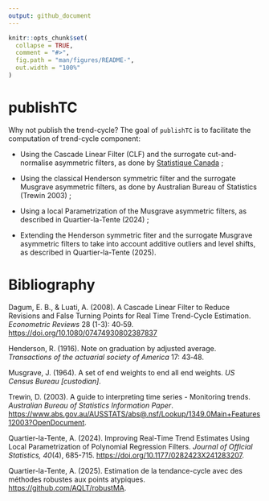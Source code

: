 ```yaml
---
output: github_document
---
```


<!-- README.md is generated from README.Rmd. Please edit that file -->

```r
knitr::opts_chunk$set(
  collapse = TRUE,
  comment = "#>",
  fig.path = "man/figures/README-",
  out.width = "100%"
)
```

# publishTC

Why not publish the trend-cycle?
The goal of `publishTC` is to facilitate the computation of trend-cycle component:

- Using the Cascade Linear Filter (CLF) and the surrogate cut-and-normalise asymmetric filters, as done by [Statistique Canada](https://www.statcan.gc.ca/en/dai/btd/trend-cycle) ;

- Using the classical Henderson symmetric filter and the surrogate Musgrave asymmetric filters, as done by Australian Bureau of Statistics (Trewin 2003) ;

- Using a local Parametrization of the Musgrave asymmetric filters, as described in Quartier-la-Tente (2024) ;

- Extending the Henderson symmetric fiter and the surrogate Musgrave asymmetric filters to take into account additive outliers and level shifts, as described in Quartier-la-Tente (2025).


# Bibliography

Dagum, E. B., & Luati, A. (2008). A Cascade Linear Filter to Reduce Revisions and False Turning Points for Real Time Trend-Cycle Estimation. *Econometric Reviews* 28 (1-3): 40‑59. <https://doi.org/10.1080/07474930802387837>

Henderson, R. (1916). Note on graduation by adjusted average. *Transactions of the actuarial society of America* 17: 43‑48.

Musgrave, J. (1964). A set of end weights to end all end weights. *US Census Bureau [custodian]*.

Trewin, D. (2003). A guide to interpreting time series - Monitoring trends. *Australian Bureau of Statistics Information Paper*. <https://www.abs.gov.au/AUSSTATS/abs@.nsf/Lookup/1349.0Main+Features12003?OpenDocument>.

Quartier-la-Tente, A. (2024). Improving Real-Time Trend Estimates Using Local Parametrization of Polynomial Regression Filters. *Journal of Official Statistics, 40*(4), 685-715. <https://doi.org/10.1177/0282423X241283207>.

Quartier-la-Tente, A. (2025). Estimation de la tendance-cycle avec des méthodes robustes aux points atypiques. <https://github.com/AQLT/robustMA>.

